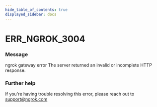 ```yaml
---
hide_table_of_contents: true
displayed_sidebar: docs
---
```



# ERR_NGROK_3004

### Message

ngrok gateway error
The server returned an invalid or incomplete HTTP response.

### Further help

If you're having trouble resolving this error, please reach out to [support@ngrok.com](mailto:support@ngrok.com?subject=Help%20with%20ERR_NGROK_3004)

<ErrorDetails error="err_ngrok_3004" />
